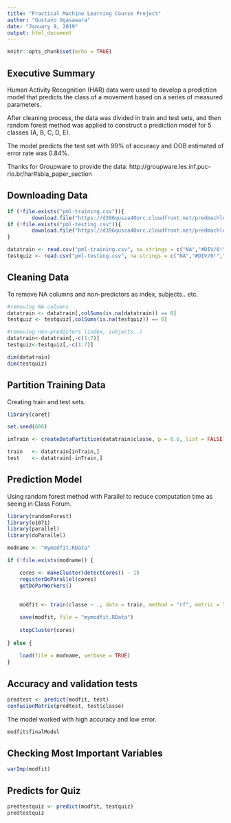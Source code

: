 ```yaml
---
title: "Practical Machine Learning Course Project"
author: "Gustavo Ogasawara"
date: "January 9, 2019"
output: html_document
---
```


```r
knitr::opts_chunk$set(echo = TRUE)
```

## Executive Summary

Human Activity Recognition (HAR) data were used to develop a prediction model that predicts the class of a movement based on a series of measured parameters.

After cleaning process, the data was divided in train and test sets, and then random forest method was applied to construct a prediction model for 5 classes (A, B, C, D, E).

The model predicts the test set with 99% of accuracy and OOB estimated of error rate was 0.84%.

Thanks for Groupware to provide the data: http://groupware.les.inf.puc-rio.br/har#sbia_paper_section


## Downloading Data

```r
if (!file.exists("pml-training.csv")){
        download.file("https://d396qusza40orc.cloudfront.net/predmachlearn/pml-training.csv", destfile =     "pml-training.csv", method = "wget")}
if (!file.exists("pml-testing.csv")){
        download.file("https://d396qusza40orc.cloudfront.net/predmachlearn/pml-testing.csv", destfile =     "pml-testing.csv", method = "wget")
}

datatrain <- read.csv("pml-training.csv", na.strings = c("NA","#DIV/0!",""))
testquiz <- read.csv("pml-testing.csv", na.strings = c("NA","#DIV/0!",""))
```

## Cleaning Data

To remove NA columns and non-predictors as index, subjects.. etc.

```r
#removing NA columns
datatrain <- datatrain[,colSums(is.na(datatrain)) == 0]
testquiz <- testquiz[,colSums(is.na(testquiz)) == 0]

#removing non-predictors (index, subjects..)
datatrain<-datatrain[,-c(1:7)]
testquiz<-testquiz[,-c(1:7)]

dim(datatrain)
dim(testquiz)

```

## Partition Training Data

Creating train and test sets.

```r

library(caret)

set.seed(666)

inTrain <- createDataPartition(datatrain$classe, p = 0.6, list = FALSE)

train   <- datatrain[inTrain,]
test    <- datatrain[-inTrain,]


```

## Prediction Model

Using random forest method with Parallel to reduce computation time as seeing in Class Forum.

```r

library(randomForest)
library(e1071)
library(parallel)
library(doParallel)

modname <- "mymodfit.RData"

if (!file.exists(modname)) {

    cores <- makeCluster(detectCores() - 1)
    registerDoParallel(cores)
    getDoParWorkers()     
    
    
    modfit <- train(classe ~ ., data = train, method = "rf", metric = "Accuracy", trControl=trainControl(method = "cv", number = 4, p= 0.60, allowParallel = TRUE))

    save(modfit, file = "mymodfit.RData")
   
    stopCluster(cores)
    
} else {
    
    load(file = modname, verbose = TRUE)
}


```

## Accuracy and validation tests



```r

predtest <- predict(modfit, test)
confusionMatrix(predtest, test$classe)

```
The model worked with high accuracy and low error.

```r
modfit$finalModel
```
## Checking Most Important Variables

```r
varImp(modfit)
```

## Predicts for Quiz
```r
predtestquiz <- predict(modfit, testquiz)
predtestquiz
```


